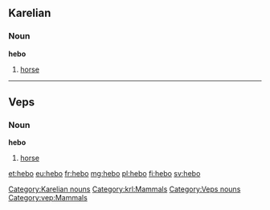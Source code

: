 ==Karelian==

===Noun===
'''hebo'''

# [[horse]]

[[Category:Karelian nouns]]
[[Category:krl:Mammals]]

----

==Veps==

===Noun===
'''hebo'''

# [[horse]]

[[Category:Veps nouns]]
[[Category:vep:Mammals]]

[[et:hebo]]
[[eu:hebo]]
[[fr:hebo]]
[[mg:hebo]]
[[pl:hebo]]
[[fi:hebo]]
[[sv:hebo]]